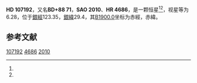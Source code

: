 {{Starbox begin
| name = HD 107192
}}
{{Starbox observe
| epoch = [[J2000.0|J2000.0]]
| constell = {{星座名待查}}<ref name=SIMBAD>{{cite web
 | url=http://simbad.u-strasbg.fr/simbad/sim-id?Ident=HR+4686
 | title =Pulsating variable Star
 | publisher=Centre de Données astronomiques de Strasbourg
 | work=SIMBAD
 | accessdate=2012-07-13}}</ref><ref name=DATA>{{cite web
 | url=http://vizier.u-strasbg.fr/viz-bin/VizieR-5?-out.add=.&-source=5050&-corr=PK=HR&-out.max=9999&HR=4686
 | title=VizieR Detailed Page
 | accessdate=2012-07-13
 | archive-date=2016-03-05
 | archive-url=https://web.archive.org/web/20160305000303/http://vizier.u-strasbg.fr/viz-bin/VizieR-5?-out.add=.&-source=5050&-corr=PK=HR&-out.max=9999&HR=4686
 | dead-url=no
 }}</ref>
| 星官 = 
| ra = {{RA|12|15|20.3}}<ref name=SIMBAD /><ref name=DATA />
| dec = {{DEC|+87|42|0}}<ref name=SIMBAD /><ref name=DATA />
| appmag_v = 6.28<ref name=SIMBAD /><ref name=DATA />
}}
{{Starbox character
| class = F2V<ref name=SIMBAD /><ref name=DATA />
| b-v = 0.35<ref name=SIMBAD /><ref name=DATA />
| u-b = -0.01<ref name=SIMBAD /><ref name=DATA />
| r-i = <ref name=SIMBAD /><ref name=DATA />
| variable = 
}}
{{Starbox astrometry
| radial_v = -0.01
| prop_mo_ra = -4
| parallax = 
| p_error = 
}}
{{Starbox catalog
| names =BD+88 71，[[SAO星表|SAO]] 2010，[[HD星表|HD]] 107192，[[HR星表|HR]] 4686}}
{{Starbox reference |Simbad=HR+4686}}
{{Starbox end}}

'''HD 107192'''，又名'''BD+88 71'''，'''SAO 2010'''、'''HR 4686'''，是一颗恒星<ref name=SIMBAD /><ref name=DATA />，视星等为6.28，位于[[銀道座標系|銀經]]123.35，[[銀道座標系|銀緯]]29.4，其[[B1900.0|B1900.0]]坐标为赤經{{RA|12|14|23.5}}，赤緯{{DEC|+88|29.4|15}}。

== 参考文献 ==
{{reflist}}

{{star-stub}}

[[Category:HD和HDE天體|107192]]
[[Category:HR天體|4686]]
[[Category:SAO天體|2010]]